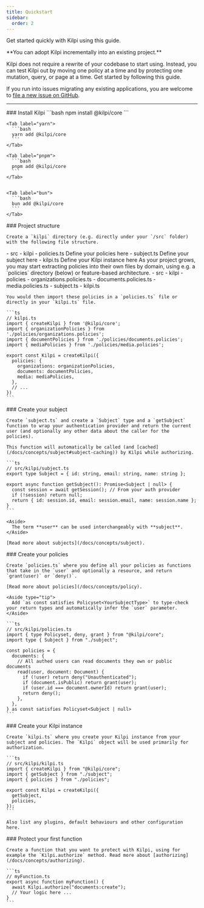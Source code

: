 ```yaml
---
title: Quickstart
sidebar:
  order: 2
---
```


Get started quickly with Kilpi using this guide.

<Collapsible title="Incremental adoption for existing projects">
**You can adopt Kilpi incrementally into an existing project.**

Kilpi does not require a rewrite of your codebase to start using. Instead, you can test Kilpi out by moving one policy at a time and by protecting one mutation, query, or page at a time. Get started by following this guide.

If you run into issues migrating any existing applications, you are welcome to [file a new issue on GitHub](https://github.com/Jussinevavuori/kilpi/issues/new).
</Collapsible>

---

<Steps>

  <Step>
  ### Install Kilpi

  <Tabs syncKey="package-manager">
    <Tab label="npm">
      ```bash
      npm install @kilpi/core
      ```
    </Tab>

    <Tab label="yarn">
      ```bash
      yarn add @kilpi/core
      ```
    </Tab>

    <Tab label="pnpm">
      ```bash
      pnpm add @kilpi/core
      ```
    </Tab>

    
    <Tab label="bun">
      ```bash
      bun add @kilpi/core
      ```
    </Tab>
  </Tabs>

  </Step>
  <Step>
    ### Project structure

    Create a `kilpi` directory (e.g. directly under your `/src` folder) with the following file structure.
    
  <FileTree>
    - src
      - kilpi
        - policies.ts Define your policies here
        - subject.ts Define your subject here
        - kilpi.ts Define your Kilpi instance here
  </FileTree>

  <Collapsible title="Project structure for larger projects">
    As your project grows, you may start extracting policies into their own files by domain, using e.g. a `policies` directory (below) or feature-based architecture.

      
  <FileTree>
    - src
      - kilpi
        - policies
          - organizations.policies.ts
          - documents.policies.ts
          - media.policies.ts
        - subject.ts
        - kilpi.ts        
  </FileTree>

    You would then import these policies in a `policies.ts` file or directly in your `kilpi.ts` file.

    ```ts
    // kilpi.ts
    import { createKilpi } from '@kilpi/core';
    import { organizationPolicies } from './policies/organizations.policies';
    import { documentPolicies } from './policies/documents.policies';
    import { mediaPolicies } from './policies/media.policies';

    export const Kilpi = createKilpi({
      policies: {
        organizations: organizationPolicies,
        documents: documentPolicies,
        media: mediaPolicies,
      },
      // ...
    })
    ```
  </Collapsible>
  </Step>

  <Step>
    ### Create your subject

    Create `subject.ts` and create a `Subject` type and a `getSubject` function to wrap your authentication provider and return the current user (and optionally any other data about the caller for the policies).

    This function will automatically be called (and [cached](/docs/concepts/subject#subject-caching)) by Kilpi while authorizing.

    ```ts
    // src/kilpi/subject.ts
    export type Subject = { id: string, email: string, name: string };

    export async function getSubject(): Promise<Subject | null> {
      const session = await getSession(); // From your auth provider
      if (!session) return null;
      return { id: session.id, email: session.email, name: session.name };
    }
    ```

    <Aside>
      The term **user** can be used interchangeably with **subject**.
    </Aside>

    [Read more about subjects](/docs/concepts/subject).
  </Step>

  <Step>
    ### Create your policies

    Create `policies.ts` where you define all your policies as functions that take in the `user` and optionally a resource, and return `grant(user)` or `deny()`.

    [Read more about policies](/docs/concepts/policy).

    <Aside type="tip">
      Add `as const satisfies Policyset<YourSubjectType>` to type-check your return types and automatically infer the `user` parameter.
    </Aside>

    ```ts
    // src/kilpi/policies.ts
    import { type Policyset, deny, grant } from "@kilpi/core";
    import type { Subject } from "./subject";

    const policies = {
      documents: {
        // All authed users can read documents they own or public documents
        read(user, document: Document) {
          if (!user) return deny("Unauthenticated");
          if (document.isPublic) return grant(user);
          if (user.id === document.ownerId) return grant(user);
          return deny();
        },
      },
    } as const satisfies Policyset<Subject | null>
    ```
  </Step>

  <Step>
    ### Create your Kilpi instance

    Create `kilpi.ts` where you create your Kilpi instance from your subject and policies. The `Kilpi` object will be used primarily for authorization.

    ```ts
    // src/kilpi/kilpi.ts
    import { createKilpi } from "@kilpi/core";
    import { getSubject } from "./subject";
    import { policies } from "./policies";

    export const Kilpi = createKilpi({ 
      getSubject, 
      policies,
    });
    ```

    Also list any plugins, default behaviours and other configuration here.
  </Step>

  <Step>
    ### Protect your first function

    Create a function that you want to protect with Kilpi, using for example the `Kilpi.authorize` method. Read more about [authorizing](/docs/concepts/authorizing).

    ```ts
    // myFunction.ts
    export async function myFunction() {
      await Kilpi.authorize("documents:create");
      // Your logic here ...
    }
    ```
  </Step>
</Steps>